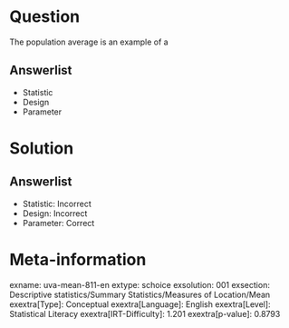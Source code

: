 Question
========

The population average is an example of a

Answerlist
----------

* Statistic
* Design
* Parameter

Solution
========

Answerlist
----------

* Statistic: Incorrect
* Design: Incorrect
* Parameter: Correct

Meta-information
================
exname: uva-mean-811-en
extype: schoice
exsolution: 001
exsection: Descriptive statistics/Summary Statistics/Measures of Location/Mean
exextra[Type]: Conceptual
exextra[Language]: English
exextra[Level]: Statistical Literacy
exextra[IRT-Difficulty]: 1.201
exextra[p-value]: 0.8793
